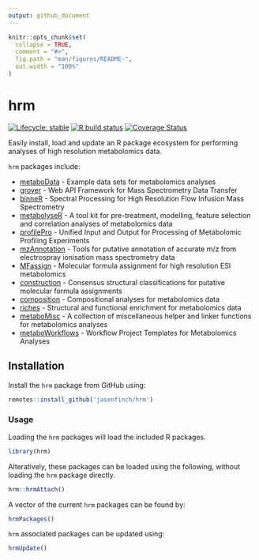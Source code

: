 ```yaml
---
output: github_document
---
```


<!-- README.md is generated from README.Rmd. Please edit that file -->

```r
knitr::opts_chunk$set(
  collapse = TRUE,
  comment = "#>",
  fig.path = "man/figures/README-",
  out.width = "100%"
)
```

# hrm

<!-- badges: start -->
[![Lifecycle: stable](https://img.shields.io/badge/lifecycle-stable-brightgreen.svg)](https://lifecycle.r-lib.org/articles/stages.html#stable)
[![R build status](https://github.com/jasenfinch/hrm/workflows/R-CMD-check/badge.svg)](https://github.com/jasenfinch/hrm/actions)
[![Coverage Status](https://img.shields.io/codecov/c/github/jasenfinch/hrm/master.svg)](https://codecov.io/github/jasenfinch/hrm?branch=master)
<!-- badges: end -->

Easily install, load and update an R package ecosystem for performing analyses of high resolution metabolomics data.

`hrm` packages include:

* [metaboData](https://aberHRML.github.io/metaboData) - Example data sets for metabolomics analyses
* [grover](https://jasenfinch.github.io/grover) - Web API Framework for Mass Spectrometry Data Transfer
* [binneR](https://aberHRML.github.io/binneR) - Spectral Processing for High Resolution Flow Infusion Mass Spectrometry
* [metabolyseR](https://jasenfinch.github.io/metabolyseR) - A tool kit for pre-treatment, modelling, feature selection and correlation analyses of metabolomics data
* [profilePro](https://jasenfinch.github.io/profilePro) - Unified Input and Output for Processing of Metabolomic Profiling Experiments
* [mzAnnotation](https://jasenfinch.github.io/mzAnnotation) -  Tools for putative annotation of accurate m/z from electrospray ionisation mass spectrometry data
* [MFassign](https://github.com/jasenfinch/MFassign) - Molecular formula assignment for high resolution ESI metabolomics
* [construction](https://github.com/jasenfinch/construction) - Consensus structural classifications for putative molecular formula assignments
* [composition](https://github.com/jasenfinch/composition) - Compositional analyses for metabolomics data
* [riches](https://jasenfinch.github.io/riches) - Structural and functional enrichment for metabolomics data
* [metaboMisc](https://jasenfinch.github.io/metaboMisc) - A collection of miscellaneous helper and linker functions for metabolomics analyses
* [metaboWorkflows](https://jasenfinch.github.io/metaboWorkflows) - Workflow Project Templates for Metabolomics Analyses

## Installation

Install the `hrm` package from GitHub using:

```r
remotes::install_github('jasenfinch/hrm')
```

### Usage

Loading the `hrm` packages will load the included R packages.

```r
library(hrm)
```

Alteratively, these packages can be loaded using the following, without loading the `hrm` package directly.

```r
hrm::hrmAttach()
```

A vector of the current `hrm` packages can be found by:

```r
hrmPackages()
```

`hrm` associated packages can be updated using:

```r
hrmUpdate()
```
